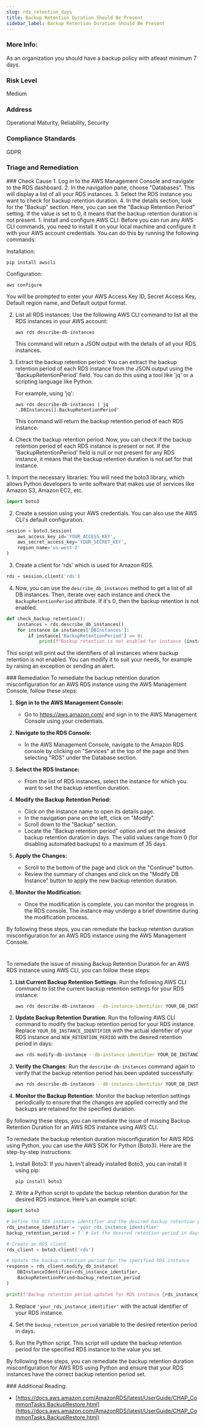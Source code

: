 ```yaml
---
slug: rds_retention_days
title: Backup Retention Duration Should Be Present
sidebar_label: Backup Retention Duration Should Be Present
---
```


### More Info:

As an organization you should have a backup policy with atleast minimum 7 days.

### Risk Level

Medium

### Address

Operational Maturity, Reliability, Security

### Compliance Standards

GDPR


### Triage and Remediation
<Tabs>

<Tab title='Cause'>
### Check Cause
<AccordionGroup>
<Accordion title='Using Console' defaultOpen='true'>
1. Log in to the AWS Management Console and navigate to the RDS dashboard.
2. In the navigation pane, choose "Databases". This will display a list of all your RDS instances.
3. Select the RDS instance you want to check for backup retention duration. 
4. In the details section, look for the "Backup" section. Here, you can see the "Backup Retention Period" setting. If the value is set to 0, it means that the backup retention duration is not present.
</Accordion>

<Accordion title='Using CLI'>
1. Install and configure AWS CLI: Before you can run any AWS CLI commands, you need to install it on your local machine and configure it with your AWS account credentials. You can do this by running the following commands:

   Installation:
   ```
   pip install awscli
   ```
   Configuration:
   ```
   aws configure
   ```
   You will be prompted to enter your AWS Access Key ID, Secret Access Key, Default region name, and Default output format.

2. List all RDS instances: Use the following AWS CLI command to list all the RDS instances in your AWS account:

   ```
   aws rds describe-db-instances
   ```
   This command will return a JSON output with the details of all your RDS instances.

3. Extract the backup retention period: You can extract the backup retention period of each RDS instance from the JSON output using the 'BackupRetentionPeriod' field. You can do this using a tool like 'jq' or a scripting language like Python.

   For example, using 'jq':
   ```
   aws rds describe-db-instances | jq '.DBInstances[].BackupRetentionPeriod'
   ```
   This command will return the backup retention period of each RDS instance.

4. Check the backup retention period: Now, you can check if the backup retention period of each RDS instance is present or not. If the 'BackupRetentionPeriod' field is null or not present for any RDS instance, it means that the backup retention duration is not set for that instance.
</Accordion>

<Accordion title='Using Python'>
1. Import the necessary libraries: You will need the boto3 library, which allows Python developers to write software that makes use of services like Amazon S3, Amazon EC2, etc.

```python
import boto3
```

2. Create a session using your AWS credentials. You can also use the AWS CLI's default configuration.

```python
session = boto3.Session(
    aws_access_key_id='YOUR_ACCESS_KEY',
    aws_secret_access_key='YOUR_SECRET_KEY',
    region_name='us-west-2'
)
```

3. Create a client for 'rds' which is used for Amazon RDS.

```python
rds = session.client('rds')
```

4. Now, you can use the `describe_db_instances` method to get a list of all DB instances. Then, iterate over each instance and check the `BackupRetentionPeriod` attribute. If it's 0, then the backup retention is not enabled.

```python
def check_backup_retention():
    instances = rds.describe_db_instances()
    for instance in instances['DBInstances']:
        if instance['BackupRetentionPeriod'] == 0:
            print(f"Backup retention is not enabled for instance {instance['DBInstanceIdentifier']}")
```

This script will print out the identifiers of all instances where backup retention is not enabled. You can modify it to suit your needs, for example by raising an exception or sending an alert.
</Accordion>

</AccordionGroup>
</Tab>

<Tab title='Remediation'>
### Remediation

<AccordionGroup>
<Accordion title='Using Console' defaultOpen='true'>
To remediate the backup retention duration misconfiguration for an AWS RDS instance using the AWS Management Console, follow these steps:

1. **Sign in to the AWS Management Console:**
   - Go to https://aws.amazon.com/ and sign in to the AWS Management Console using your credentials.

2. **Navigate to the RDS Console:**
   - In the AWS Management Console, navigate to the Amazon RDS console by clicking on "Services" at the top of the page and then selecting "RDS" under the Database section.

3. **Select the RDS Instance:**
   - From the list of RDS instances, select the instance for which you want to set the backup retention duration.

4. **Modify the Backup Retention Period:**
   - Click on the instance name to open its details page.
   - In the navigation pane on the left, click on "Modify".
   - Scroll down to the "Backup" section.
   - Locate the "Backup retention period" option and set the desired backup retention duration in days. The valid values range from 0 (for disabling automated backups) to a maximum of 35 days.
  
5. **Apply the Changes:**
   - Scroll to the bottom of the page and click on the "Continue" button.
   - Review the summary of changes and click on the "Modify DB Instance" button to apply the new backup retention duration.

6. **Monitor the Modification:**
   - Once the modification is complete, you can monitor the progress in the RDS console. The instance may undergo a brief downtime during the modification process.

By following these steps, you can remediate the backup retention duration misconfiguration for an AWS RDS instance using the AWS Management Console.

#
</Accordion>

<Accordion title='Using CLI'>
To remediate the issue of missing Backup Retention Duration for an AWS RDS instance using AWS CLI, you can follow these steps:

1. **List Current Backup Retention Settings**:
   Run the following AWS CLI command to list the current backup retention settings for your RDS instance:
   ```bash
   aws rds describe-db-instances --db-instance-identifier YOUR_DB_INSTANCE_IDENTIFIER
   ```

2. **Update Backup Retention Duration**:
   Run the following AWS CLI command to modify the backup retention period for your RDS instance. Replace `YOUR_DB_INSTANCE_IDENTIFIER` with the actual identifier of your RDS instance and `NEW_RETENTION_PERIOD` with the desired retention period in days:
   ```bash
   aws rds modify-db-instance --db-instance-identifier YOUR_DB_INSTANCE_IDENTIFIER --backup-retention-period NEW_RETENTION_PERIOD
   ```

3. **Verify the Changes**:
   Run the `describe-db-instances` command again to verify that the backup retention period has been updated successfully:
   ```bash
   aws rds describe-db-instances --db-instance-identifier YOUR_DB_INSTANCE_IDENTIFIER
   ```

4. **Monitor the Backup Retention**:
   Monitor the backup retention settings periodically to ensure that the changes are applied correctly and the backups are retained for the specified duration.

By following these steps, you can remediate the issue of missing Backup Retention Duration for an AWS RDS instance using AWS CLI.
</Accordion>

<Accordion title='Using Python'>
To remediate the backup retention duration misconfiguration for AWS RDS using Python, you can use the AWS SDK for Python (Boto3). Here are the step-by-step instructions:

1. Install Boto3:
   If you haven't already installed Boto3, you can install it using pip:
   ```
   pip install boto3
   ```

2. Write a Python script to update the backup retention duration for the desired RDS instance. Here's an example script:

```python
import boto3

# Define the RDS instance identifier and the desired backup retention period
rds_instance_identifier = 'your_rds_instance_identifier'
backup_retention_period = 7  # Set the desired retention period in days

# Create an RDS client
rds_client = boto3.client('rds')

# Update the backup retention period for the specified RDS instance
response = rds_client.modify_db_instance(
    DBInstanceIdentifier=rds_instance_identifier,
    BackupRetentionPeriod=backup_retention_period
)

print(f"Backup retention period updated for RDS instance {rds_instance_identifier}")
```

3. Replace `'your_rds_instance_identifier'` with the actual identifier of your RDS instance.
   
4. Set the `backup_retention_period` variable to the desired retention period in days.

5. Run the Python script. This script will update the backup retention period for the specified RDS instance to the value you set.

By following these steps, you can remediate the backup retention duration misconfiguration for AWS RDS using Python and ensure that your RDS instances have the correct backup retention period set.
</Accordion>

</AccordionGroup>
</Tab>
</Tabs>
### Additional Reading:

- [https://docs.aws.amazon.com/AmazonRDS/latest/UserGuide/CHAP_CommonTasks.BackupRestore.html](https://docs.aws.amazon.com/AmazonRDS/latest/UserGuide/CHAP_CommonTasks.BackupRestore.html) 

